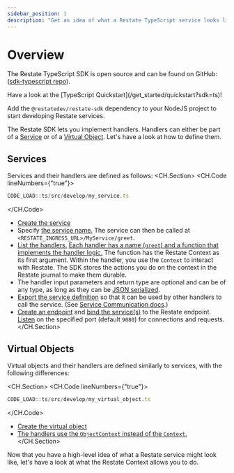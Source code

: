 ```yaml
---
sidebar_position: 1
description: "Get an idea of what a Restate TypeScript service looks like."
---
```



# Overview

The Restate TypeScript SDK is open source and can be found on GitHub: ([sdk-typescript repo](https://github.com/restatedev/sdk-typescript)).

<Admonition type="tip" icon="🚀" title="Set up your project in seconds">
Have a look at the [TypeScript Quickstart](/get_started/quickstart?sdk=ts)!
</Admonition>

Add the `@restatedev/restate-sdk` dependency to your NodeJS project to start developing Restate services.

The Restate SDK lets you implement handlers.
Handlers can either be part of a [Service](/concepts/services#services-1) or of a [Virtual Object](/concepts/services#virtual-objects). Let's have a look at how to define them.

## Services

Services and their handlers are defined as follows:
<CH.Section>
<CH.Code lineNumbers={"true"}>
```typescript
CODE_LOAD::ts/src/develop/my_service.ts
```
</CH.Code>

- [Create the service](focus://3,10)
- Specify [the service name.](focus://4) The service can then be called at `<RESTATE_INGRESS_URL>/MyService/greet`.
- [List the handlers.](focus://5:8)
    [Each handler has a name (`greet`) and a function that implements the handler logic.](focus://6)
    The function has the Restate Context as its first argument.
    Within the handler, you use the `Context` to interact with Restate.
    The SDK stores the actions you do on the context in the Restate journal to make them durable.
- The handler input parameters and return type are optional and can be of any type, as long as they can be [JSON serialized](/develop/ts/serialization).
- [Export the service definition](focus://12) so that it can be used by other handlers to call the service. (See [Service Communication docs](/develop/ts/service-communication).)
- [Create an endpoint](focus://14,15) and [bind the service(s)](focus://16) to the Restate endpoint. [Listen](focus://17) on the specified port (default `9080`) for connections and requests.
</CH.Section>

## Virtual Objects
Virtual objects and their handlers are defined similarly to services, with the following differences:

<CH.Section>
<CH.Code lineNumbers={"true"}>
```typescript
CODE_LOAD::ts/src/develop/my_virtual_object.ts
```
</CH.Code>

- [Create the virtual object](focus://3,10)
- [The handlers use the `ObjectContext` instead of the `Context`.](focus://6)
</CH.Section>

Now that you have a high-level idea of what a Restate service might look like, let's have a look at what the Restate Context allows you to do.
